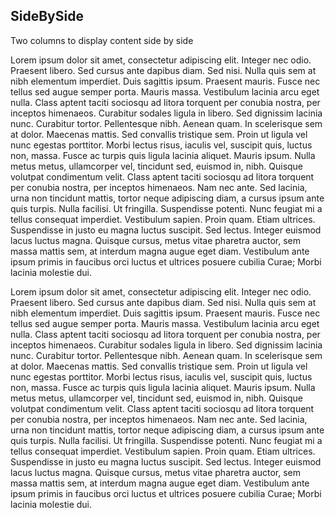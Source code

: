 


<Meta title="Storybook Components/SideBySide" />

## SideBySide

Two columns to display content side by side

<Preview>
  <SideBySide>
    <p>
      Lorem ipsum dolor sit amet, consectetur adipiscing elit. Integer nec odio.
      Praesent libero. Sed cursus ante dapibus diam. Sed nisi. Nulla quis sem at
      nibh elementum imperdiet. Duis sagittis ipsum. Praesent mauris. Fusce nec
      tellus sed augue semper porta. Mauris massa. Vestibulum lacinia arcu eget
      nulla. Class aptent taciti sociosqu ad litora torquent per conubia nostra,
      per inceptos himenaeos. Curabitur sodales ligula in libero. Sed dignissim
      lacinia nunc. Curabitur tortor. Pellentesque nibh. Aenean quam. In
      scelerisque sem at dolor. Maecenas mattis. Sed convallis tristique sem.
      Proin ut ligula vel nunc egestas porttitor. Morbi lectus risus, iaculis
      vel, suscipit quis, luctus non, massa. Fusce ac turpis quis ligula lacinia
      aliquet. Mauris ipsum. Nulla metus metus, ullamcorper vel, tincidunt sed,
      euismod in, nibh. Quisque volutpat condimentum velit. Class aptent taciti
      sociosqu ad litora torquent per conubia nostra, per inceptos himenaeos.
      Nam nec ante. Sed lacinia, urna non tincidunt mattis, tortor neque
      adipiscing diam, a cursus ipsum ante quis turpis. Nulla facilisi. Ut
      fringilla. Suspendisse potenti. Nunc feugiat mi a tellus consequat
      imperdiet. Vestibulum sapien. Proin quam. Etiam ultrices. Suspendisse in
      justo eu magna luctus suscipit. Sed lectus. Integer euismod lacus luctus
      magna. Quisque cursus, metus vitae pharetra auctor, sem massa mattis sem,
      at interdum magna augue eget diam. Vestibulum ante ipsum primis in
      faucibus orci luctus et ultrices posuere cubilia Curae; Morbi lacinia
      molestie dui.
    </p>
    <p>
      Lorem ipsum dolor sit amet, consectetur adipiscing elit. Integer nec odio.
      Praesent libero. Sed cursus ante dapibus diam. Sed nisi. Nulla quis sem at
      nibh elementum imperdiet. Duis sagittis ipsum. Praesent mauris. Fusce nec
      tellus sed augue semper porta. Mauris massa. Vestibulum lacinia arcu eget
      nulla. Class aptent taciti sociosqu ad litora torquent per conubia nostra,
      per inceptos himenaeos. Curabitur sodales ligula in libero. Sed dignissim
      lacinia nunc. Curabitur tortor. Pellentesque nibh. Aenean quam. In
      scelerisque sem at dolor. Maecenas mattis. Sed convallis tristique sem.
      Proin ut ligula vel nunc egestas porttitor. Morbi lectus risus, iaculis
      vel, suscipit quis, luctus non, massa. Fusce ac turpis quis ligula lacinia
      aliquet. Mauris ipsum. Nulla metus metus, ullamcorper vel, tincidunt sed,
      euismod in, nibh. Quisque volutpat condimentum velit. Class aptent taciti
      sociosqu ad litora torquent per conubia nostra, per inceptos himenaeos.
      Nam nec ante. Sed lacinia, urna non tincidunt mattis, tortor neque
      adipiscing diam, a cursus ipsum ante quis turpis. Nulla facilisi. Ut
      fringilla. Suspendisse potenti. Nunc feugiat mi a tellus consequat
      imperdiet. Vestibulum sapien. Proin quam. Etiam ultrices. Suspendisse in
      justo eu magna luctus suscipit. Sed lectus. Integer euismod lacus luctus
      magna. Quisque cursus, metus vitae pharetra auctor, sem massa mattis sem,
      at interdum magna augue eget diam. Vestibulum ante ipsum primis in
      faucibus orci luctus et ultrices posuere cubilia Curae; Morbi lacinia
      molestie dui.
    </p>
  </SideBySide>
</Preview>
